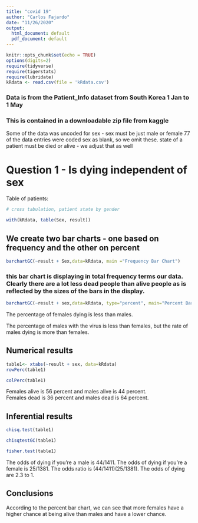 ```yaml
---
title: "covid 19"
author: "Carlos Fajardo"
date: "11/26/2020"
output:
  html_document: default
  pdf_document: default
---
```


```r
knitr::opts_chunk$set(echo = TRUE)
options(digits=2)
require(tidyverse)
require(tigerstats)
require(lubridate)
kRdata <- read.csv(file = 'kRdata.csv')
```
### Data is from the Patient_Info dataset from South Korea 1 Jan to 1 May 
### This is contained in a downloadable zip file from kaggle

Some of the data was uncoded for sex - sex must be just male or female
77 of the data entries were coded sex  as blank, so we omit these.
state of a patient must be died or alive - we adjust that as well   
  
# Question 1 - Is dying independent of sex




Table of patients:
```r

# cross tabulation, patient state by gender

with(kRdata, table(Sex, result))

```

## We create two bar charts - one based on frequency and the other on percent

```r
barchartGC(~result + Sex,data=kRdata, main ="Frequency Bar Chart")
```

  
### this bar chart is displaying in total frequency terms our data.  Clearly there are a lot less dead people than alive people as is reflected by the sizes of the bars in the display.  


```r
barchartGC(~result + sex,data=kRdata, type="percent", main="Percent Bar Chart")
```

The percentage of females dying is less than males. 

The percentage of males with the virus is less than females, but the rate of males dying is more than females.  

  
## Numerical results

```r
table1<- xtabs(~result + sex, data=kRdata)
rowPerc(table1)
```

```r
colPerc(table1)
```
Females alive is 56 percent and males alive is 44 percent.  
Females dead is 36 percent and males dead is 64 percent.  

## Inferential results 

```r
chisq.test(table1)
```

```r
chisqtestGC(table1)
```

```r
fisher.test(table1)
```
The odds of dying if you're a male is 44/1411. The odds of dying if you're a female is 25/1381. The odds ratio is (44/1411)(25/1381). The odds of dying are 2.3 to 1.  

## Conclusions
According to the percent bar chart, we can see that more females have a higher chance at being alive than males and have a lower chance.  